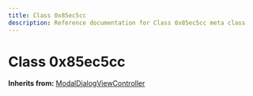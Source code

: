 ```yaml
---
title: Class 0x85ec5cc
description: Reference documentation for Class 0x85ec5cc meta class
---
```



# Class 0x85ec5cc

**Inherits from:** [ModalDialogViewController](/classes/modaldialogviewcontroller)

<ClassDetails file="/db/classes/0x85ec5cc.c6b07c8e1416.json" />
